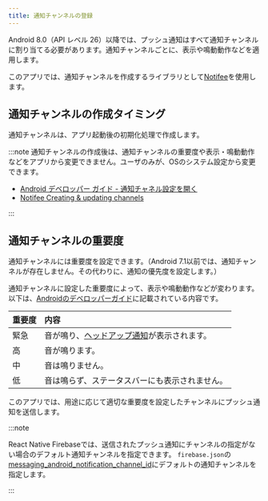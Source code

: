 ```yaml
---
title: 通知チャンネルの登録
---
```


Android 8.0（API レベル 26）以降では、プッシュ通知はすべて通知チャンネルに割り当てる必要があります。通知チャンネルごとに、表示や鳴動動作などを適用します。

このアプリでは、通知チャンネルを作成するライブラリとして[Notifee](https://notifee.app/)を使用します。

## 通知チャンネルの作成タイミング

通知チャンネルは、アプリ起動後の初期化処理で作成します。

:::note
通知チャンネルの作成後は、通知チャンネルの重要度や表示・鳴動動作などをアプリから変更できません。ユーザのみが、OSのシステム設定から変更できます。

- [Android デベロッパー ガイド - 通知チャネル設定を開く](https://developer.android.com/training/notify-user/channels?hl=ja#UpdateChannel)
- [Notifee Creating & updating channels](https://notifee.app/react-native/docs/android/channels#creating--updating-channels)

:::

## 通知チャンネルの重要度

通知チャンネルには重要度を設定できます。（Android 7.1以前では、通知チャンネルが存在しません。その代わりに、通知の優先度を設定します。）

通知チャンネルに設定した重要度によって、表示や鳴動動作などが変わります。以下は、[Androidのデベロッパーガイド](https://developer.android.com/training/notify-user/channels?hl=ja)に記載されている内容です。

| 重要度 | 内容
|:--|:--|
| 緊急 | 音が鳴り、[ヘッドアップ通知](https://developer.android.com/guide/topics/ui/notifiers/notifications?hl=ja#Heads-up)が表示されます。 |
| 高 | 音が鳴ります。 |
| 中 | 音は鳴りません。 |
| 低 | 音は鳴らず、ステータスバーにも表示されません。 |

このアプリでは、用途に応じて適切な重要度を設定したチャンネルにプッシュ通知を送信します。

:::note

React Native Firebaseでは、送信されたプッシュ通知にチャンネルの指定がない場合のデフォルト通知チャンネルを指定できます。
`firebase.json`の[messaging_android_notification_channel_id](https://rnfirebase.io/messaging/usage#notification-channel-id)にデフォルトの通知チャンネルを指定します。

:::
